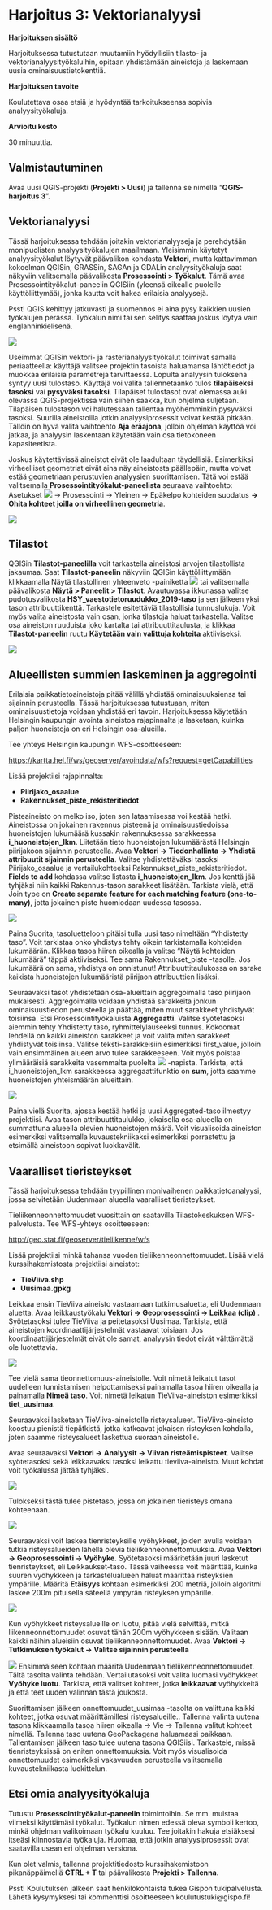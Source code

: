 # Harjoitus 3: Vektorianalyysi

**Harjoituksen sisältö**

Harjoituksessa tutustutaan muutamiin hyödyllisiin tilasto- ja vektorianalyysityökaluihin, opitaan yhdistämään aineistoja ja laskemaan uusia ominaisuustietokenttiä.

**Harjoituksen tavoite**

Koulutettava osaa etsiä ja hyödyntää tarkoitukseensa sopivia analyysityökaluja.

**Arvioitu kesto**

30 minuuttia.

## Valmistautuminen

Avaa uusi QGIS-projekti (**Projekti \> Uusi**) ja tallenna se nimellä "**QGIS-harjoitus 3**".

## Vektorianalyysi

Tässä harjoituksessa tehdään joitakin vektorianalyyseja ja perehdytään monipuolisten analyysityökalujen maailmaan. Yleisimmin käytetyt analyysityökalut löytyvät päävalikon kohdasta **Vektori**, mutta kattavimman kokoelman QGISin, GRASSin, SAGAn ja GDALin analyysityökaluja saat näkyviin valitsemalla päävalikosta **Prosessointi \> Työkalut**. Tämä avaa Prosessointityökalut-paneelin QGISiin (yleensä oikealle puolelle käyttöliittymää), jonka kautta voit hakea erilaisia analyysejä.

::: hint-box
Psst! QGIS kehittyy jatkuvasti ja suomennos ei aina pysy kaikkien uusien työkalujen perässä. Työkalun nimi tai sen selitys saattaa joskus löytyä vain englanninkielisenä.
:::

![](img/harjoitus_3/image1.png)

Useimmat QGISin vektori- ja rasterianalyysityökalut toimivat samalla periaatteella: käyttäjä valitsee projektin tasoista haluamansa lähtötiedot ja muokkaa erilaisia parametreja tarvittaessa. Lopulta analyysin tuloksena syntyy uusi tulostaso. Käyttäjä voi valita tallennetaanko tulos **tilapäiseksi tasoksi** vai **pysyväksi tasoksi**. Tilapäiset tulostasot ovat olemassa auki olevassa QGIS-projektissa vain siihen saakka, kun ohjelma suljetaan. Tilapäisen tulostason voi halutessaan tallentaa myöhemminkin pysyväksi tasoksi. Suurilla aineistoilla jotkin analyysiprosessit voivat kestää pitkään. Tällöin on hyvä valita vaihtoehto **Aja eräajona**, jolloin ohjelman käyttöä voi jatkaa, ja analyysin laskentaan käytetään vain osa tietokoneen kapasiteetista.

Joskus käytettävissä aineistot eivät ole laadultaan täydellisiä. Esimerkiksi virheelliset geometriat eivät aina näy aineistosta päällepäin, mutta voivat estää geometriaan perustuvien analyysien suorittamisen. Tätä voi estää valitsemalla **Prosessointityökalut-paneelista** seuraava vaihtoehto: Asetukset ![](img/harjoitus_3/image2.png) -> Prosessointi -> Yleinen -> Epäkelpo kohteiden suodatus **-> Ohita kohteet joilla on virheellinen geometria**.

![](img/harjoitus_3/image3.png)

## Tilastot

QGISin **Tilastot-paneelilla** voit tarkastella aineistosi arvojen tilastollista jakaumaa. Saat **Tilastot-paneelin** näkyviin QGISin käyttöliittymään klikkaamalla Näytä tilastollinen yhteenveto -painiketta ![](img/harjoitus_3/image4.png) tai valitsemalla päävalikosta **Näytä \> Paneelit \> Tilastot**. Avautuvassa ikkunassa valitse pudotusvalikosta **HSY_vaestotietoruudukko_2019-taso** ja sen jälkeen yksi tason attribuuttikenttä. Tarkastele esitettäviä tilastollisia tunnuslukuja. Voit myös valita aineistosta vain osan, jonka tilastoja haluat tarkastella. Valitse osa aineiston ruuduista joko kartalta tai attribuuttitaulusta, ja klikkaa **Tilastot-paneelin** ruutu **Käytetään vain valittuja kohteita** aktiiviseksi.

![](img/harjoitus_3/image5.png)


## Alueellisten summien laskeminen ja aggregointi

Erilaisia paikkatietoaineistoja pitää välillä yhdistää ominaisuuksiensa tai sijainnin perusteella. Tässä harjoituksessa tutustuaan, miten ominaisuustietoja voidaan yhdistää eri tavoin. Harjoituksessa käytetään Helsingin kaupungin avointa aineistoa rajapinnalta ja lasketaan, kuinka paljon huoneistoja on eri Helsingin osa-alueilla.

Tee yhteys Helsingin kaupungin WFS-osoitteeseen: 

<https://kartta.hel.fi/ws/geoserver/avoindata/wfs?request=getCapabilities>

Lisää projektiisi rajapinnalta:

-   **Piirijako_osaalue**
-   **Rakennukset_piste_rekisteritiedot**

Pisteaineisto on melko iso, joten sen lataamisessa voi kestää hetki. Aineistossa on jokainen rakennus pisteenä ja ominaisuustiedoissa huoneistojen lukumäärä kussakin rakennuksessa sarakkeessa **i_huoneistojen_lkm**. Liitetään tieto huoneistojen lukumäärästä Helsingin piirijakoon sijainnin perusteella. Avaa **Vektori -> Tiedonhallinta -> Yhdistä attribuutit sijainnin perusteella**. Valitse yhdistettäväksi tasoksi Piirijako_osaalue ja vertailukohteeksi Rakennukset_piste_rekisteritiedot. 
**Fields to add** kohdassa valitse listasta **i_huoneistojen_lkm**. Jos kenttä jää tyhjäksi niin kaikki Rakennus-tason sarakkeet lisätään. Tarkista vielä, että Join type on **Create separate feature for each matching feature (one-to-many)**, jotta jokainen piste huomiodaan uudessa tasossa.

![](img/harjoitus_3/image31.png)

Paina Suorita, tasoluetteloon pitäisi tulla uusi taso nimeltään “Yhdistetty taso”. Voit tarkistaa onko yhdistys tehty oikein tarkistamalla kohteiden lukumäärän. Klikkaa tasoa hiiren oikealla ja valitse “Näytä kohteiden lukumäärä” täppä aktiiviseksi. Tee sama Rakennukset_piste -tasolle. Jos lukumäärä on sama, yhdistys on onnistunut! Attribuuttitaulukossa on sarake kaikista huoneistojen lukumääristä piirijaon attribuuttien lisäksi.

Seuraavaksi tasot yhdistetään osa-alueittain aggregoimalla taso piirijaon mukaisesti. Aggregoimalla voidaan yhdistää sarakkeita jonkun ominaisuustiedon perusteella ja päättää, miten muut sarakkeet yhdistyvät toisiinsa. Etsi Prosessointityökaluista **Aggregaatti**. Valitse syötetasoksi aiemmin tehty Yhdistetty taso, ryhmittelylauseeksi tunnus. 
Kokoomat lehdellä on kaikki aineiston sarakkeet ja voit valita miten sarakkeet yhdistyvät toisiinsa. Valitse teksti-sarakkeisiin esimerkiksi first_value, jolloin vain ensimmäinen alueen arvo tulee sarakkeeseen. Voit myös poistaa ylimääräisiä sarakkeita vasemmalta puolelta ![](img/harjoitus_3/image33.png) -napista.
Tarkista, että i_huoneistojen_lkm sarakkeessa aggregaattifunktio on **sum**, jotta saamme huoneistojen yhteismäärän alueittain. 

![](img/harjoitus_3/image32.png)

Paina vielä Suorita, ajossa kestää hetki ja uusi Aggregated-taso ilmestyy projektiisi. Avaa tason attribuuttitaulukko, jokaisella osa-alueella on summattuna alueella olevien huoneistojen määrä. Voit visualisoida aineiston esimerkiksi valitsemalla kuvaustekniikaksi esimerkiksi porrastettu ja etsimällä aineistoon sopivat luokkavälit.



## Vaaralliset tieristeykset

Tässä harjoituksessa tehdään tyypillinen monivaihenen paikkatietoanalyysi, jossa selvitetään Uudenmaan alueella vaaralliset tieristeykset. 

Tieliikenneonnettomuudet vuosittain on saatavilla Tilastokeskuksen WFS-palvelusta. Tee WFS-yhteys osoitteeseen:

<http://geo.stat.fi/geoserver/tieliikenne/wfs>

Lisää projektiisi minkä tahansa vuoden tieliikenneonnettomuudet.
Lisää vielä kurssihakemistosta projektiisi aineistot:

-   **TieViiva.shp**
-   **Uusimaa.gpkg**

 
Leikkaa ensin TieViiva aineisto vastaamaan tutkimusaluetta, eli Uudenmaan aluetta. Avaa leikkaustyökalu **Vektori -> Geoprosessointi -> Leikkaa (clip)** . Syötetasoksi tulee TieViiva ja peitetasoksi Uusimaa. Tarkista, että aineistojen koordinaattijärjestelmät vastaavat toisiaan. Jos koordinaattijärjestelmät eivät ole samat, analyysin tiedot eivät välttämättä ole luotettavia.

![](img/harjoitus_3/image26.png)

Tee vielä sama tieonnettomuus-aineistolle. Voit nimetä leikatut tasot uudelleen tunnistamisen helpottamiseksi painamalla tasoa hiiren oikealla ja painamalla **Nimeä taso**. Voit nimetä leikatun TieViiva-aineiston esimerkiksi **tiet_uusimaa**.

Seuraavaksi lasketaan TieViiva-aineistolle risteysalueet. TieViiva-aineisto koostuu pienistä tiepätkistä, jotka katkeavat jokaisen risteyksen kohdalla, joten saamme risteysalueet laskettua suoraan aineistolle.

Avaa seuraavaksi **Vektori -> Analyysit -> Viivan risteämispisteet**. Valitse syötetasoksi sekä leikkaavaksi tasoksi leikattu tieviiva-aineisto. Muut kohdat voit työkalussa jättää tyhjäksi.

![](img/harjoitus_3/image27.png)

Tulokseksi tästä tulee pistetaso, jossa on jokainen tieristeys omana kohteenaan.

![](img/harjoitus_3/image28.png)

Seuraavaksi voit laskea tienristeyksille vyöhykkeet, joiden avulla voidaan tutkia risteysalueiden lähellä olevia tieliikenneonnettomuuksia. Avaa **Vektori -> Geoprosessointi -> Vyöhyke**. Syötetasoksi määritetään juuri lasketut tienristeykset, eli Leikkaukset-taso. Tässä vaiheessa voit määrittää, kuinka suuren vyöhykkeen ja tarkastelualueen haluat määrittää risteyksien ympärille. Määritä **Etäisyys** kohtaan esimerkiksi 200 metriä, jolloin algoritmi laskee 200m pituisella säteellä ympyrän risteyksen ympärille.

![](img/harjoitus_3/image29.png)

Kun vyöhykkeet risteysalueille on luotu, pitää vielä selvittää, mitkä liikenneonnettomuudet osuvat tähän 200m vyöhykkeen sisään. Valitaan kaikki näihin alueisiin osuvat tieliikenneonnettomuudet. Avaa **Vektori -> Tutkimuksen työkalut -> Valitse sijainnin perusteella**


![](img/harjoitus_3/image30.png)
Ensimmäiseen kohtaan määritä Uudenmaan tieliikenneonnettomuudet. Tältä tasolta valinta tehdään. Vertailutasoksi voit valita luomasi vyöhykkeet **Vyöhyke luotu**. Tarkista, että valitset kohteet, jotka **leikkaavat** vyöhykkeitä ja että teet uuden valinnan tästä joukosta.

Suorittamisen jälkeen onnettomuudet_uusimaa -tasolta on valittuna kaikki kohteet, jotka osuvat määrittämillesi risteysalueille.. Tallenna valinta uutena tasona klikkaamalla tasoa hiiren oikealla -> Vie -> Tallenna valitut kohteet nimellä. Tallenna taso uutena GeoPackagena haluamaasi paikkaan. Tallentamisen jälkeen taso tulee uutena tasona QGISiisi. Tarkastele, missä tienristeyksissä on eniten onnettomuuksia. Voit myös visualisoida onnettomuudet esimerkiksi vakavuuden perusteella valitsemalla kuvaustekniikasta luokittelun.



## Etsi omia analyysityökaluja

Tutustu **Prosessointityökalut-paneelin** toimintoihin. Se mm. muistaa viimeksi käyttämäsi työkalut. Työkalun nimen edessä oleva symboli kertoo, minkä ohjelman valikoimaan työkalu kuuluu. Tee joitakin hakuja etsiäksesi itseäsi kiinnostavia työkaluja. Huomaa, että jotkin analyysiprosessit ovat saatavilla usean eri ohjelman versiona.

Kun olet valmis, tallenna projektitiedosto kurssihakemistoon pikanäppäimellä **CTRL + T** tai päävalikosta **Projekti \> Tallenna**.

::: hint-box
Psst! Koulutuksen jälkeen saat henkilökohtaista tukea Gispon tukipalvelusta. Lähetä kysymyksesi tai kommenttisi osoitteeseen koulutustuki\@gispo.fi!
:::
